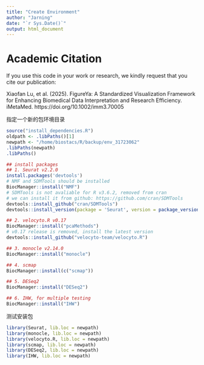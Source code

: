 ```yaml
---
title: "Create Environment"
author: "Jarning"
date: "`r Sys.Date()`"
output: html_document
---
```

# Academic Citation
If you use this code in your work or research, we kindly request that you cite our publication:

Xiaofan Lu, et al. (2025). FigureYa: A Standardized Visualization Framework for Enhancing Biomedical Data Interpretation and Research Efficiency. iMetaMed. https://doi.org/10.1002/imm3.70005



指定一个新的包环境目录
```r
source("install_dependencies.R")
oldpath <- .libPaths()[1]
newpath <- "/home/biostacs/R/backup/env_31723062"
.libPaths(newpath)
.libPaths()
```

```r
## install packages
## 1. Seurat v2.2.0
install.packages('devtools')
# NMF and SDMTools should be installed
BiocManager::install("NMF")
# SDMTools is not avaliable for R v3.6.2, removed from cran
# we can install it from github: https://github.com/cran/SDMTools
devtools::install_github("cran/SDMTools")
devtools::install_version(package = 'Seurat', version = package_version('2.2.0'))

## 2. velocyto.R v0.17
BiocManager::install("pcaMethods")
# v0.17 release is removed, install the latest version
devtools::install_github("velocyto-team/velocyto.R")

## 3. monocle v2.14.0
BiocManager::install("monocle")

## 4. scmap
BiocManager::install(c("scmap"))

## 5. DESeq2
BiocManager::install("DESeq2")

## 6. IHW, for multiple testing
BiocManager::install("IHW")
```

测试安装包
```r
library(Seurat, lib.loc = newpath)
library(monocle, lib.loc = newpath)
library(velocyto.R, lib.loc = newpath)
library(scmap, lib.loc = newpath)
library(DESeq2, lib.loc = newpath)
library(IHW, lib.loc = newpath)
```

